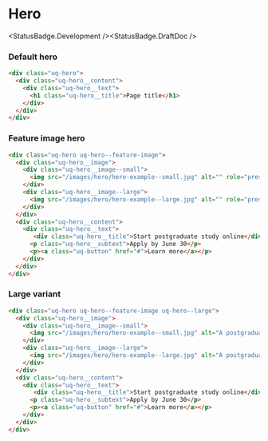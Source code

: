 
<Meta title="Components/Hero/All" />

# Hero

<StatusBadge.Development /><StatusBadge.DraftDoc />

### Default hero

<Canvas withSource="none" withToolbar>
  <Story id="components-hero--default-hero" height={300} />
</Canvas>

```html
<div class="uq-hero">  
  <div class="uq-hero__content">
    <div class="uq-hero__text">
      <h1 class="uq-hero__title">Page title</h1>
    </div>
  </div>
</div>
```

### Feature image hero

<Canvas withSource="none" withToolbar>
  <Story id="components-hero--feature-hero" height={505} />
</Canvas>

```html
<div class="uq-hero uq-hero--feature-image">  
  <div class="uq-hero__image">
    <div class="uq-hero__image--small">
      <img src="/images/hero/hero-example--small.jpg" alt="" role="presentation" />
    </div>
    <div class="uq-hero__image--large">
      <img src="/images/hero/hero-example--large.jpg" alt="" role="presentation" />
    </div>
  </div>
  <div class="uq-hero__content">
    <div class="uq-hero__text">
       <div class="uq-hero__title">Start postgraduate study online</div>
      <p class="uq-hero__subtext">Apply by June 30</p>
      <p><a class="uq-button" href="#">Learn more</a></p>
    </div>
  </div>
</div>
```

### Large variant

<Canvas withSource="none" withToolbar>
  <Story id="components-hero--large-hero" height={600} />
</Canvas>

```html
<div class="uq-hero uq-hero--feature-image uq-hero--large">  
  <div class="uq-hero__image">
    <div class="uq-hero__image--small">
      <img src="/images/hero/hero-example--small.jpg" alt="A postgraduate student using a laptop" />
    </div>
    <div class="uq-hero__image--large">
      <img src="/images/hero/hero-example--large.jpg" alt="A postgraduate student using a laptop" />
    </div>
  </div>
  <div class="uq-hero__content">
    <div class="uq-hero__text">
       <div class="uq-hero__title">Start postgraduate study online</div>
      <p class="uq-hero__subtext">Apply by June 30</p>
      <p><a class="uq-button" href="#">Learn more</a></p>
    </div>
  </div>
</div>
```